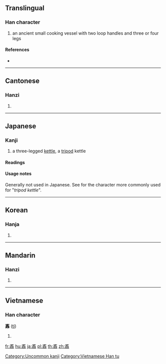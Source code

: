 {{character info/new}}
==Translingual==

===Han character===
{{Han char|rn=206|rad=鼎|as=03|sn=16|four=40227|canj=DHBUL}}

# an ancient small cooking vessel with two loop handles and three or four legs

====References====
* {{Han ref|kx=1525.150|dkj=48321|dj=2061.060|hdz=74741.060|uh=9F12|ud=40722|bh=ECB7|bd=60599}}

----

==Cantonese==

===Hanzi===
{{yue-hanzi|jyut=|y=ji1}}

# {{defn|lang=yue|sort=鼎03}}

----

==Japanese==

===Kanji===
{{ja-kanji|grade=uc|rs=鼎03}}

# a three-legged [[kettle]], a [[tripod]] kettle

====Readings====
{{ja-readings
|on=[[し]] (shi), [[じ]] (ji)
|kun=[[かなえ]] (kanae)
}}

====Usage notes====
Generally not used in Japanese. See {{l|ja|鼎}} for the character more commonly used for "''tripod kettle''".

[[Category:Uncommon kanji]]

----

==Korean==

===Hanja===
{{ko-hanja|hangeul=자|rv=ja}}

# {{defn|ko}}

----

==Mandarin==

===Hanzi===
{{cmn-hanzi|pin=[[tóng]] ([[tong2]]), [[zī]] ([[zi1]])|wg=t'ung<sup>2</sup>, tzu<sup>1</sup>}}

# {{defn|lang=cmn|sort=鼎03}}

----

==Vietnamese==

===Han character===
'''鼒''' ([[tỉ]])

# {{defn|lang=vi}}

[[Category:Vietnamese Han tu]]

[[fr:鼒]]
[[hu:鼒]]
[[ja:鼒]]
[[pl:鼒]]
[[th:鼒]]
[[zh:鼒]]